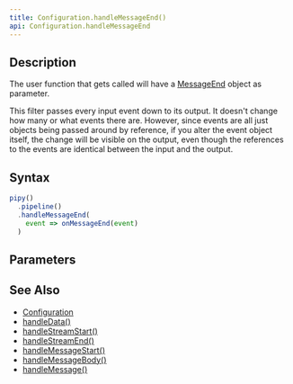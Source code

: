 ```yaml
---
title: Configuration.handleMessageEnd()
api: Configuration.handleMessageEnd
---
```


## Description

<Summary/>

<FilterDiagram
  name="handleMessageEnd"
  input="Event"
  output="Event"
/>

The user function that gets called will have a [MessageEnd](/reference/api/MessageEnd) object as parameter.

This filter passes every input event down to its output. It doesn't change how many or what events there are. However, since events are all just objects being passed around by reference, if you alter the event object itself, the change will be visible on the output, even though the references to the events are identical between the input and the output.

## Syntax

``` js
pipy()
  .pipeline()
  .handleMessageEnd(
    event => onMessageEnd(event)
  )
```

## Parameters

<Parameters/>

## See Also

* [Configuration](/reference/api/Configuration)
* [handleData()](/reference/api/Configuration/handleData)
* [handleStreamStart()](/reference/api/Configuration/handleStreamStart)
* [handleStreamEnd()](/reference/api/Configuration/handleStreamEnd)
* [handleMessageStart()](/reference/api/Configuration/handleMessageStart)
* [handleMessageBody()](/reference/api/Configuration/handleMessageBody)
* [handleMessage()](/reference/api/Configuration/handleMessage)

